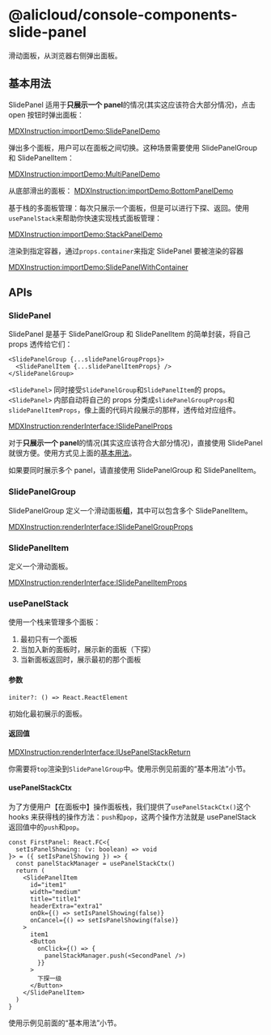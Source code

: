 # @alicloud/console-components-slide-panel

滑动面板，从浏览器右侧弹出面板。

## 基本用法

SlidePanel 适用于**只展示一个 panel**的情况(其实这应该符合大部分情况)，点击 open 按钮时弹出面板：

[MDXInstruction:importDemo:SlidePanelDemo](./stories/SlidePanel/index.tsx)

弹出多个面板，用户可以在面板之间切换。这种场景需要使用 SlidePanelGroup 和 SlidePanelItem：

[MDXInstruction:importDemo:MultiPanelDemo](./stories/MultiPanel/index.tsx)

从底部滑出的面板：
[MDXInstruction:importDemo:BottomPanelDemo](./stories/BottomPanel/index.tsx)

基于栈的多面板管理：每次只展示一个面板，但是可以进行下探、返回。使用`usePanelStack`来帮助你快速实现栈式面板管理：

[MDXInstruction:importDemo:StackPanelDemo](./stories/StackPanel/index.tsx)

渲染到指定容器，通过`props.container`来指定 SlidePanel 要被渲染的容器

[MDXInstruction:importDemo:SlidePanelWithContainer](./stories/SlidePanelWithContainer/index.tsx)

## APIs

### SlidePanel

SlidePanel 是基于 SlidePanelGroup 和 SlidePanelItem 的简单封装，将自己 props 透传给它们：

```tsx
<SlidePanelGroup {...slidePanelGroupProps}>
  <SlidePanelItem {...slidePanelItemProps} />
</SlidePanelGroup>
```

`<SlidePanel>` 同时接受`SlidePanelGroup`和`SlidePanelItem`的 props。`<SlidePanel>` 内部自动将自己的 props 分类成`slidePanelGroupProps`和`slidePanelItemProps`，像上面的代码片段展示的那样，透传给对应组件。

[MDXInstruction:renderInterface:ISlidePanelProps](./api-json/api.json)

对于**只展示一个 panel**的情况(其实这应该符合大部分情况)，直接使用 SlidePanel 就很方便。使用方式见上面的[基本用法](#基本用法)。

如果要同时展示多个 panel，请直接使用 SlidePanelGroup 和 SlidePanelItem。

### SlidePanelGroup

SlidePanelGroup 定义一个滑动面板**组**，其中可以包含多个 SlidePanelItem。

[MDXInstruction:renderInterface:ISlidePanelGroupProps](./api-json/api.json)

### SlidePanelItem

定义一个滑动面板。

[MDXInstruction:renderInterface:ISlidePanelItemProps](./api-json/api.json)

### usePanelStack

使用一个栈来管理多个面板：

1. 最初只有一个面板
2. 当加入新的面板时，展示新的面板（下探）
3. 当新面板返回时，展示最初的那个面板

#### 参数

```tsx
initer?: () => React.ReactElement
```

初始化最初展示的面板。

#### 返回值

[MDXInstruction:renderInterface:IUsePanelStackReturn](./api-json/api.json)

你需要将`top`渲染到`SlidePanelGroup`中。使用示例见前面的“基本用法”小节。

#### usePanelStackCtx

为了方便用户【在面板中】操作面板栈，我们提供了`usePanelStackCtx()`这个 hooks 来获得栈的操作方法：`push`和`pop`，这两个操作方法就是 usePanelStack 返回值中的`push`和`pop`。

```tsx
const FirstPanel: React.FC<{
  setIsPanelShowing: (v: boolean) => void
}> = ({ setIsPanelShowing }) => {
  const panelStackManager = usePanelStackCtx()
  return (
    <SlidePanelItem
      id="item1"
      width="medium"
      title="title1"
      headerExtra="extra1"
      onOk={() => setIsPanelShowing(false)}
      onCancel={() => setIsPanelShowing(false)}
    >
      item1
      <Button
        onClick={() => {
          panelStackManager.push(<SecondPanel />)
        }}
      >
        下探一级
      </Button>
    </SlidePanelItem>
  )
}
```

使用示例见前面的“基本用法”小节。
